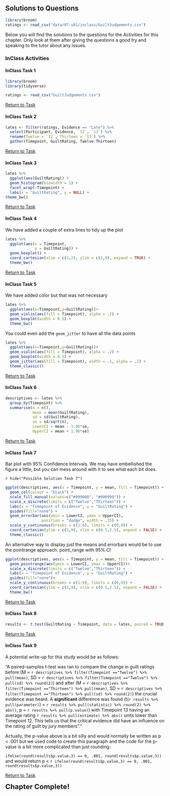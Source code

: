 ## Solutions to Questions

```r
library(broom)
ratings <- read_csv("data/07-s01/inclass/GuiltJudgements.csv")
```

Below you will find the solutions to the questions for the Activities for this chapter. Only look at them after giving the questions a good try and speaking to the tutor about any issues.

### InClass Activities

#### InClass Task 1

```r

library(broom)
library(tidyverse)

ratings <- read_csv("GuiltJudgements.csv")

```

[Return to Task](#Ch7InClassQueT1)

#### InClass Task 2


```r

lates <- filter(ratings, Evidence == "Late") %>% 
  select(Participant, Evidence, `12`, `13`) %>% 
  rename(Twelve = `12`, Thirteen = `13`) %>%
  gather(Timepoint, GuiltRating, Twelve:Thirteen)

```

[Return to Task](#Ch7InClassQueT2)

#### InClass Task 3

```r
lates %>% 
  ggplot(aes(GuiltRating)) +
  geom_histogram(binwidth = 1) +
  facet_wrap(~Timepoint) +
  labs(x = "GuiltRating", y = NULL) +
theme_bw()
```

[Return to Task](#Ch7InClassQueT3)

#### InClass Task 4

We have added a couple of extra lines to tidy up the plot

```r
lates %>% 
  ggplot(aes(x = Timepoint,
             y = GuiltRating)) + 
  geom_boxplot() +
  coord_cartesian(xlim = c(1,2), ylim = c(1,9), expand = TRUE) +
  theme_bw()
```

[Return to Task](#Ch7InClassQueT4)

#### InClass Task 5

We have added color but that was not necessary

```r



lates %>% 
  ggplot(aes(x=Timepoint,y=GuiltRating))+
  geom_violin(aes(fill = Timepoint), alpha = .2) + 
  geom_boxplot(width = 0.5) +
  theme_bw()
```

You could even add the `geom_jitter` to have all the data points

```r
lates %>% 
  ggplot(aes(x=Timepoint,y=GuiltRating))+
  geom_violin(aes(fill = Timepoint), alpha = .2) + 
  geom_boxplot(width = 0.5) +
  geom_jitter(aes(fill = Timepoint), width = .1, alpha = .2) + 
  theme_classic()
```

[Return to Task](#Ch7InClassQueT5)

#### InClass Task 6

```r
descriptives <- lates %>% 
  group_by(Timepoint) %>%
  summarise(n = n(),
            mean = mean(GuiltRating),
            sd = sd(GuiltRating),
            se = sd/sqrt(n),
            LowerCI = mean - 1.96*se,
            UpperCI = mean + 1.96*se)
```

[Return to Task](#Ch7InClassQueT6)

#### InClass Task 7

Bar plot with 95% Confidence Intervals. We may have embellished the figure a little, but you can mess around with it to see what each bit does.

`r hide("Possible Solution Task 7")`
```r

ggplot(descriptives, aes(x = Timepoint, y = mean, fill = Timepoint)) + 
  geom_col(colour = "black") +
  scale_fill_manual(values=c("#999000", "#000999")) +
  scale_x_discrete(limits = c("Twelve","Thirteen")) +
  labs(x = "Timepoint of Evidence", y = "GuiltRating") +
  guides(fill="none") +
  geom_errorbar(aes(ymin = LowerCI, ymax = UpperCI),
                position = "dodge", width = .15) +
  scale_y_continuous(breaks = c(1:9), limits = c(0,9)) +
  coord_cartesian(ylim = c(1,9), xlim = c(0.5,2.5), expand = FALSE) +
  theme_classic()
```

An alternative way to display just the means and errorbars would be to use the pointrange approach. point_range with 95% CI

```r

ggplot(descriptives, aes(x = Timepoint, y = mean, fill = Timepoint)) + 
  geom_pointrange(aes(ymin = LowerCI, ymax = UpperCI))+
  scale_x_discrete(limits = c("Twelve","Thirteen")) +
  labs(x = "Timepoint of Evidence", y = "GuiltRating") +
  guides(fill="none")+
  scale_y_continuous(breaks = c(1:9), limits = c(0,9)) +
  coord_cartesian(ylim = c(1,9), xlim = c(0.5,2.5), expand = FALSE) +
  theme_bw()

```

[Return to Task](#Ch7InClassQueT7)

#### InClass Task 8

```r

results <- t.test(GuiltRating ~ Timepoint, data = lates, paired = TRUE, alternative = "two.sided") %>% tidy()

```

[Return to Task](#Ch7InClassQueT8)

#### InClass Task 9

A potential write-up for this study would be as follows:

"A paired-samples t-test was ran to compare the change in guilt ratings before (M = `r descriptives %>% filter(Timepoint =="Twelve") %>% pull(mean)`, SD = `r descriptives %>% filter(Timepoint =="Twelve") %>% pull(sd) %>% round(2)`) and after (M = `r descriptives %>% filter(Timepoint =="Thirteen") %>% pull(mean)`, SD = `r descriptives %>% filter(Timepoint =="Thirteen") %>% pull(sd) %>% round(2)`) the crucial evidence was heard. A **significant** difference was found (t(`r results %>% pull(parameter)`) = `r results %>% pull(statistic) %>% round(2) %>% abs()`, p = `r results %>% pull(p.value)`) with Timepoint 13 having an average rating `r results %>% pull(estimate) %>% abs()` units lower than Timepoint 12. This tells us that the critical evidence did have an influence on the rating of guilt by jury members"."

Actually, the p-value above is a bit silly and would normally be written as p < .001 but we used code to create this paragraph and the code for the p-value is a bit more complicated than just rounding:

`ifelse(round(results$p.value,3) == 0, .001, round(results$p.value,3))` and would return p < `r ifelse(round(results$p.value,3) == 0, .001, round(results$p.value,3))`

[Return to Task](#Ch7InClassQueT9)

<span style="font-size: 22px; font-weight: bold; color: var(--purple);">Chapter Complete!</span>